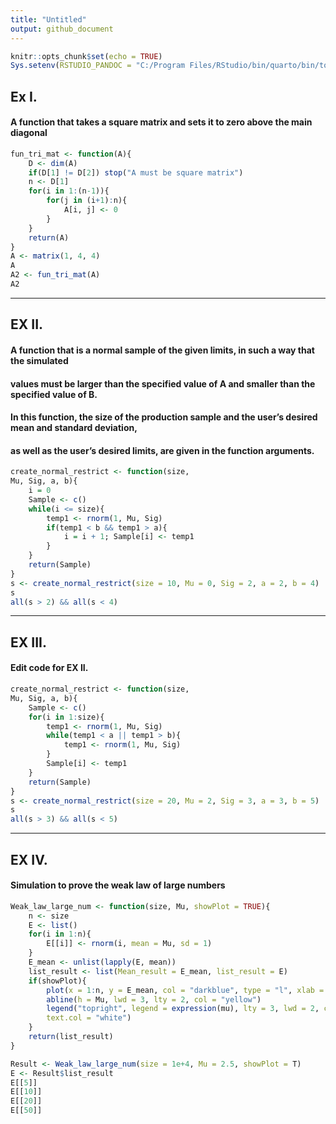 ```yaml
---
title: "Untitled"
output: github_document
---
```


```r
knitr::opts_chunk$set(echo = TRUE)
Sys.setenv(RSTUDIO_PANDOC = "C:/Program Files/RStudio/bin/quarto/bin/tools")
```

## Ex I.

#### A function that takes a square matrix and sets it to zero above the main diagonal

```r

fun_tri_mat <- function(A){
    D <- dim(A)
    if(D[1] != D[2]) stop("A must be square matrix")
    n <- D[1]
    for(i in 1:(n-1)){
        for(j in (i+1):n){
            A[i, j] <- 0
        }
    }
    return(A)
}
A <- matrix(1, 4, 4)
A
A2 <- fun_tri_mat(A)
A2
```



***



## EX II.

#### A function that is a normal sample of the given limits, in such a way that the simulated 
#### values must be larger than the specified value of A and smaller than the specified value of B. 
#### In this function, the size of the production sample and the user's desired mean and standard deviation, 
#### as well as the user's desired limits, are given in the function arguments.



```r
create_normal_restrict <- function(size, 
Mu, Sig, a, b){
    i = 0
    Sample <- c()
    while(i <= size){
        temp1 <- rnorm(1, Mu, Sig)
        if(temp1 < b && temp1 > a){
            i = i + 1; Sample[i] <- temp1
        }
    }
    return(Sample)
}
s <- create_normal_restrict(size = 10, Mu = 0, Sig = 2, a = 2, b = 4)
s
all(s > 2) && all(s < 4)

```



***


## EX III. 

#### Edit code for EX II.

```r
create_normal_restrict <- function(size, 
Mu, Sig, a, b){
    Sample <- c()
    for(i in 1:size){
        temp1 <- rnorm(1, Mu, Sig)
        while(temp1 < a || temp1 > b){
            temp1 <- rnorm(1, Mu, Sig)
        }
        Sample[i] <- temp1
    }
    return(Sample)
}
s <- create_normal_restrict(size = 20, Mu = 2, Sig = 3, a = 3, b = 5)
s
all(s > 3) && all(s < 5)

```



***


## EX IV. 

#### Simulation to prove the weak law of large numbers

```r

Weak_law_large_num <- function(size, Mu, showPlot = TRUE){
    n <- size
    E <- list()
    for(i in 1:n){
        E[[i]] <- rnorm(i, mean = Mu, sd = 1)
    }
    E_mean <- unlist(lapply(E, mean))
    list_result <- list(Mean_result = E_mean, list_result = E)
    if(showPlot){
        plot(x = 1:n, y = E_mean, col = "darkblue", type = "l", xlab = "size of sample", ylab = "Sample Mean")
        abline(h = Mu, lwd = 3, lty = 2, col = "yellow")
        legend("topright", legend = expression(mu), lty = 3, lwd = 2, col = "yellow", bg = "black", cex = 3, 
        text.col = "white")
    }
    return(list_result)
}

Result <- Weak_law_large_num(size = 1e+4, Mu = 2.5, showPlot = T) 
E <- Result$list_result
E[[5]]
E[[10]]
E[[20]]
E[[50]]
```